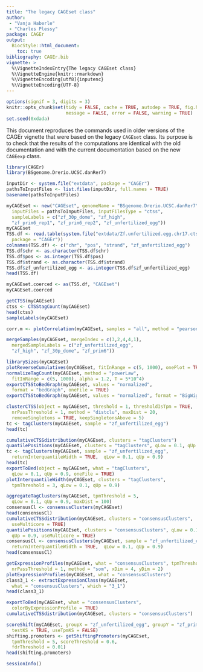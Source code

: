 ```yaml
---
title: "The legacy CAGEset class"
author:
 - "Vanja Haberle"
 - "Charles Plessy"
package: CAGEr
output: 
  BiocStyle::html_document:
    toc: true
bibliography: CAGEr.bib
vignette: >
  %\VignetteIndexEntry{The legacy CAGEset class}
  %\VignetteEngine{knitr::rmarkdown}
  %\VignetteEncoding[utf8]{inputenc}
  %\VignetteEncoding{UTF-8}
---
```


```r
options(signif = 3, digits = 3)
knitr::opts_chunk$set(tidy = FALSE, cache = TRUE, autodep = TRUE, fig.height = 5.5,
                      message = FALSE, error = FALSE, warning = TRUE)
set.seed(0xdada)
```

This document reproduces the commands used in older versions of the CAGEr
vignette that were based on the legacy `CAGEset` class.  Its purpose is to check
that the results of the computations are identical with the old documentation
and with the current documentation based on the new `CAGEexp` class.

```r
library(CAGEr)
library(BSgenome.Drerio.UCSC.danRer7)
```

```r
inputDir <- system.file("extdata", package = "CAGEr")
pathsToInputFiles <- list.files(inputDir, full.names = TRUE)
basename(pathsToInputFiles)
```

```r
myCAGEset <- new("CAGEset", genomeName = "BSgenome.Drerio.UCSC.danRer7",
  inputFiles = pathsToInputFiles, inputFilesType = "ctss",
  sampleLabels = c("zf_30p_dome", "zf_high", 
  "zf_prim6_rep1", "zf_prim6_rep2", "zf_unfertilized_egg"))
myCAGEset
TSS.df <- read.table(system.file("extdata/Zf.unfertilized.egg.chr17.ctss", 
  package = "CAGEr"))
colnames(TSS.df) <- c("chr", "pos", "strand", "zf_unfertilized_egg")
TSS.df$chr <- as.character(TSS.df$chr)
TSS.df$pos <- as.integer(TSS.df$pos)
TSS.df$strand <- as.character(TSS.df$strand)
TSS.df$zf_unfertilized_egg <- as.integer(TSS.df$zf_unfertilized_egg)
head(TSS.df)
```

```r
myCAGEset.coerced <- as(TSS.df, "CAGEset")
myCAGEset.coerced
```

```r
getCTSS(myCAGEset)
ctss <- CTSStagCount(myCAGEset)
head(ctss)
sampleLabels(myCAGEset)
```

```r
corr.m <- plotCorrelation(myCAGEset, samples = "all", method = "pearson")
```

```r
mergeSamples(myCAGEset, mergeIndex = c(3,2,4,4,1), 
  mergedSampleLabels = c("zf_unfertilized_egg", 
  "zf_high", "zf_30p_dome", "zf_prim6"))
```

```r
librarySizes(myCAGEset)
plotReverseCumulatives(myCAGEset, fitInRange = c(5, 1000), onePlot = TRUE)
normalizeTagCount(myCAGEset, method = "powerLaw", 
  fitInRange = c(5, 1000), alpha = 1.2, T = 5*10^4)
exportCTSStoBedGraph(myCAGEset, values = "normalized", 
  format = "bedGraph", oneFile = TRUE)
exportCTSStoBedGraph(myCAGEset, values = "normalized", format = "BigWig")
```

```r
clusterCTSS(object = myCAGEset, threshold = 1, thresholdIsTpm = TRUE, 
  nrPassThreshold = 1, method = "distclu", maxDist = 20, 
  removeSingletons = TRUE, keepSingletonsAbove = 5)
tc <- tagClusters(myCAGEset, sample = "zf_unfertilized_egg")
head(tc)
```

```r
cumulativeCTSSdistribution(myCAGEset, clusters = "tagClusters")
quantilePositions(myCAGEset, clusters = "tagClusters", qLow = 0.1, qUp = 0.9)
tc <- tagClusters(myCAGEset, sample = "zf_unfertilized_egg",
  returnInterquantileWidth = TRUE,  qLow = 0.1, qUp = 0.9)
head(tc)
exportToBed(object = myCAGEset, what = "tagClusters", 
  qLow = 0.1, qUp = 0.9, oneFile = TRUE)
plotInterquantileWidth(myCAGEset, clusters = "tagClusters", 
  tpmThreshold = 3, qLow = 0.1, qUp = 0.9)
```

```r
aggregateTagClusters(myCAGEset, tpmThreshold = 5, 
  qLow = 0.1, qUp = 0.9, maxDist = 100)
consensusCl <- consensusClusters(myCAGEset)
head(consensusCl)
cumulativeCTSSdistribution(myCAGEset, clusters = "consensusClusters",
  useMulticore = TRUE)
quantilePositions(myCAGEset, clusters = "consensusClusters", qLow = 0.1,
  qUp = 0.9, useMulticore = TRUE)
consensusCl <- consensusClusters(myCAGEset, sample = "zf_unfertilized_egg",
  returnInterquantileWidth = TRUE,  qLow = 0.1, qUp = 0.9)
head(consensusCl)
```

```r
getExpressionProfiles(myCAGEset, what = "consensusClusters", tpmThreshold = 10, 
  nrPassThreshold = 1, method = "som", xDim = 4, yDim = 2)
plotExpressionProfiles(myCAGEset, what = "consensusClusters")
class3_1 <- extractExpressionClass(myCAGEset, 
  what = "consensusClusters", which = "3_1")
head(class3_1)
```

```r
exportToBed(myCAGEset, what = "consensusClusters", 
  colorByExpressionProfile = TRUE)
cumulativeCTSSdistribution(myCAGEset, clusters = "consensusClusters")
```

```r
scoreShift(myCAGEset, groupX = "zf_unfertilized_egg", groupY = "zf_prim6",
  testKS = TRUE, useTpmKS = FALSE)
shifting.promoters <- getShiftingPromoters(myCAGEset, 
  tpmThreshold = 5, scoreThreshold = 0.6,
  fdrThreshold = 0.01)
head(shifting.promoters)
```

```r
sessionInfo()
```